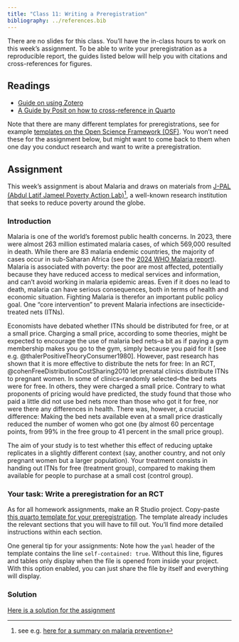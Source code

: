 ```yaml
---
title: "Class 11: Writing a Preregistration"
bibliography: ../references.bib
---
```


There are no slides for this class. You'll have the in-class hours to work on this week's assignment. To be able to write your preregistration as a reproducible report, the guides listed below will help you with citations and cross-references for figures.

## Readings

-   [Guide on using Zotero](../guides/zotero.qmd)
-   [A Guide by Posit on how to cross-reference in Quarto](https://quarto.org/docs/authoring/cross-references.html)

Note that there are many different templates for preregistrations, see for example [templates on the Open Science Framework (OSF)](https://help.osf.io/article/229-select-a-registration-template). You won't need these for the assignment below, but might want to come back to them when one day you conduct research and want to write a preregistration.

## Assignment

This week's assignment is about Malaria and draws on materials from [J-PAL (Abdul Latif Jameel Poverty Action Lab)](https://www.povertyactionlab.org/)[^1], a well-known research institution that seeks to reduce poverty around the globe.

[^1]: see e.g. [here for a summary on malaria prevention](https://www.povertyactionlab.org/evaluation/free-distribution-or-cost-sharing-evidence-malaria-prevention-experiment-kenya)

### Introduction

Malaria is one of the world’s foremost public health concerns. In 2023, there were almost 263 million estimated malaria cases, of which 569,000 resulted in death. While there are 83 malaria endemic countries, the majority of cases occur in sub-Saharan Africa (see the [2024 WHO Malaria report](https://www.who.int/publications/i/item/9789240104440)). Malaria is associated with poverty: the poor are most affected, potentially because they have reduced access to medical services and information, and can't avoid working in malaria epidemic areas. Even if it does no lead to death, malaria can have serious consequences, both in terms of health and economic situation. Fighting Malaria is therefor an important public policy goal. One "core intervention" to prevent Malaria infections are insecticide-treated nets (ITNs).

Economists have debated whether ITNs should be distributed for free, or at a small price. Charging a small price, according to some theories, might be expected to encourage the use of malaria bed nets--a bit as if paying a gym membership makes you go to the gym, simply because you paid for it [see e.g. @thalerPositiveTheoryConsumer1980]. However, past research has shown that it is more effective to distribute the nets for free: In an RCT, @cohenFreeDistributionCostSharing2010 let prenatal clinics distribute ITNs to pregnant women. In some of clinics–randomly selected–the bed nets were for free. In others, they were charged a small price. Contrary to what proponents of pricing would have predicted, the study found that those who paid a little did not use bed nets more than those who got it for free, nor were there any differences in health. There was, however, a crucial difference: Making the bed nets available even at a small price drastically reduced the number of women who got one (by almost 60 percentage points, from 99% in the free group to 41 percent in the small price group).

The aim of your study is to test whether this effect of reducing uptake replicates in a slightly different context (say, another country, and not only pregnant women but a larger population). Your treatment consists in handing out ITNs for free (treatment group), compared to making them available for people to purchase at a small cost (control group).

### Your task: Write a preregistration for an RCT

As for all homework assignments, make an R Studio project. Copy-paste [this quarto template for your preregistration](../problem_sets/07-template.qmd). The template already includes the relevant sections that you will have to fill out. You'll find more detailed instructions within each section.

::: {.callout-tip}
One general tip for your assignments: Note how the `yaml` header of the template contains the line `self-contained: true`. Without this line, figures and tables only display when the file is opened from inside your project. With this option enabled, you can just share the file by itself and everything will display.
:::

### Solution

::: {.callout-tip}
[Here is a solution for the assignment](../problem_sets/07-solution.qmd){target=_blank}
:::
